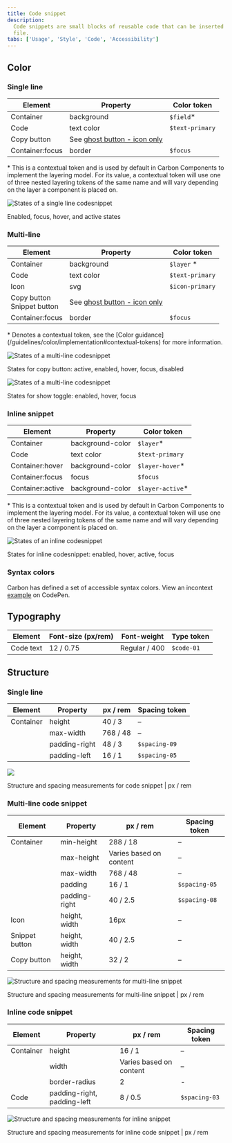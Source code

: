 ```yaml
---
title: Code snippet
description:
  Code snippets are small blocks of reusable code that can be inserted in a code
  file.
tabs: ['Usage', 'Style', 'Code', 'Accessibility']
---
```


## Color

### Single line

| Element         | Property                                                              | Color token     |
| --------------- | --------------------------------------------------------------------- | --------------- |
| Container       | background                                                            | `$field`\*      |
| Code            | text color                                                            | `$text-primary` |
| Copy button     | See [ghost button - icon only](/components/button/style#ghost-button) |                 |
| Container:focus | border                                                                | `$focus`        |

<Caption>
  * This is a contextual token and is used by default in Carbon Components to
  implement the layering model. For its value, a contextual token will use one
  of three nested layering tokens of the same name and will vary depending on
  the layer a component is placed on.
</Caption>

<Row>
<Column colLg={8}>

![States of a single line codesnippet](images/code-snippet-style-color-1.png)

<Caption>Enabled, focus, hover, and active states</Caption>

</Column>
</Row>

### Multi-line

| Element                          | Property                                                              | Color token     |
| -------------------------------- | --------------------------------------------------------------------- | --------------- |
| Container                        | background                                                            | `$layer` \*     |
| Code                             | text color                                                            | `$text-primary` |
| Icon                             | svg                                                                   | `$icon-primary` |
| Copy button <br/> Snippet button | See [ghost button - icon only](/components/button/style#ghost-button) |                 |
| Container:focus                  | border                                                                | `$focus`        |

<Caption>
  * Denotes a contextual token, see the [Color
  guidance](/guidelines/color/implementation#contextual-tokens) for more
  information.
</Caption>

<Row>
<Column colLg={8}>

![States of a multi-line codesnippet](images/code-snippet-style-color-2.png)

<Caption>
  States for copy button: active, enabled, hover, focus, disabled
</Caption>

</Column>
</Row>

<Row>
<Column colLg={8}>

![States of a multi-line codesnippet](images/code-snippet-style-color-3.png)

<Caption>States for show toggle: enabled, hover, focus</Caption>

</Column>
</Row>

### Inline snippet

| Element          | Property         | Color token       |
| ---------------- | ---------------- | ----------------- |
| Container        | background-color | `$layer`\*        |
| Code             | text color       | `$text-primary`   |
| Container:hover  | background-color | `$layer-hover`\*  |
| Container:focus  | focus            | `$focus`          |
| Container:active | background-color | `$layer-active`\* |

<Caption>
  * This is a contextual token and is used by default in Carbon Components to
  implement the layering model. For its value, a contextual token will use one
  of three nested layering tokens of the same name and will vary depending on
  the layer a component is placed on.
</Caption>

<Row>
<Column colLg={8}>

![States of an inline codesnippet](images/code-snippet-style-color-4.png)

<Caption>States for inline codesnippet: enabled, hover, active, focus</Caption>

</Column>
</Row>

### Syntax colors

Carbon has defined a set of accessible syntax colors. View an incontext
[example](https://codepen.io/team/carbon/full/eKMBLw/) on CodePen.

## Typography

| Element   | Font-size (px/rem) | Font-weight   | Type token |
| --------- | ------------------ | ------------- | ---------- |
| Code text | 12 / 0.75          | Regular / 400 | `$code-01` |

## Structure

### Single line

| Element   | Property      | px / rem | Spacing token |
| --------- | ------------- | -------- | ------------- |
| Container | height        | 40 / 3   | –             |
|           | max-width     | 768 / 48 | –             |
|           | padding-right | 48 / 3   | `$spacing-09` |
|           | padding-left  | 16 / 1   | `$spacing-05` |

<div className="image--fixed">

![](images/code-snippet-style-1.png)

</div>

<Caption>
  Structure and spacing measurements for code snippet | px / rem
</Caption>

### Multi-line code snippet

| Element        | Property      | px / rem                | Spacing token |
| -------------- | ------------- | ----------------------- | ------------- |
| Container      | min-height    | 288 / 18                | –             |
|                | max-height    | Varies based on content | –             |
|                | max-width     | 768 / 48                | –             |
|                | padding       | 16 / 1                  | `$spacing-05` |
|                | padding-right | 40 / 2.5                | `$spacing-08` |
| Icon           | height, width | 16px                    | –             |
| Snippet button | height, width | 40 / 2.5                | –             |
| Copy button    | height, width | 32 / 2                  | –             |

<div className="image--fixed">

![Structure and spacing measurements for multi-line snippet](images/code-snippet-style-2.png)

</div>

<Caption>
  Structure and spacing measurements for multi-line snippet | px / rem
</Caption>

### Inline code snippet

| Element   | Property                    | px / rem                | Spacing token |
| --------- | --------------------------- | ----------------------- | ------------- |
| Container | height                      | 16 / 1                  | –             |
|           | width                       | Varies based on content | –             |
|           | border-radius               | 2                       | -             |
| Code      | padding-right, padding-left | 8 / 0.5                 | `$spacing-03` |

<div className="image--fixed">

![Structure and spacing measurements for inline snippet](images/code-snippet-style-3.png)

</div>

<Caption>
  Structure and spacing measurements for inline code snippet | px / rem
</Caption>

